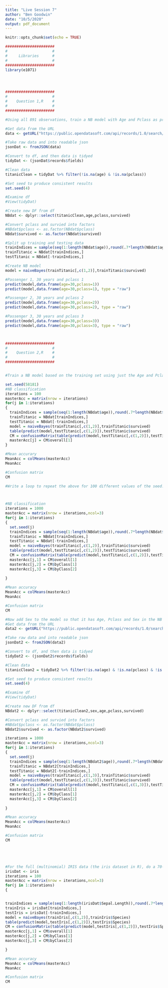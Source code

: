 ```yaml
---
title: "Live Session 7"
author: "Ben Goodwin"
date: "10/5/2020"
output: pdf_document
---
```


```r
knitr::opts_chunk$set(echo = TRUE)
```

```r
######################
#                    #
#     Libraries      #
#                    #
######################
library(e1071)





```



```r
######################
#                    #
#    Question 1,R    #
#                    #
######################

#Using all 891 observations, train a NB model with Age and Pclass as predictors and use this model to predict the survival of a 30 year old passenger in the 1, 2 and 3 classes.  Use the “type = raw” option to look at the predicted percentage of each outcome. (One slide.)

#Get data from the URL
data <- getURL("https://public.opendatasoft.com/api/records/1.0/search/?dataset=titanic-passengers&rows=2000&facet=survived&facet=pclass&facet=sex&facet=age&facet=embarked")

#Take raw data and into readable json
jsonDat <- fromJSON(data)

#Convert to df, and then data is tidyed
tidyDat <- (jsonDat$records$fields)

#Clean data 
titanicClean = tidyDat %>% filter(!is.na(age) & !is.na(pclass))

#Set seed to produce consistent results 
set.seed(4)

#Examine df
#View(tidyDat)

#Create new DF from df 
NBdat <- dplyr::select(titanicClean,age,pclass,survived)

#Convert pclass and survied into factors
#NBdat$pclass <- as.factor(NBdat$pclass)
NBdat$survived <- as.factor(NBdat$survived)

#Split up training and testing data
trainIndices = sample(seq(1:length(NBdat$age)),round(.7*length(NBdat$age)))
trainTitanic = NBdat[trainIndices,]
testTitanic = NBdat[-trainIndices,]

#Create NB model
model = naiveBayes(trainTitanic[,c(1,2)],trainTitanic$survived)

#Passenger 1, 30 years and pclass 1
predict(model,data.frame(age=30,pclass=1))
predict(model,data.frame(age=30,pclass=1), type = "raw")

#Passenger 2, 30 years and pclass 2
predict(model,data.frame(age=30,pclass=2))
predict(model,data.frame(age=30,pclass=2), type = "raw")

#Passenger 3, 30 years and pclass 3
predict(model,data.frame(age=30,pclass=3))
predict(model,data.frame(age=30,pclass=3), type = "raw")




```


```r
######################
#                    #
#    Question 2,R    #
#                    #
######################


#Train a NB model based on the training set using just the Age and Pclass variables. Use the model to predict the survival of those in the test set and use those results to evaluate the model based on accuracy, sensitivity and specificity. Finally, Compare the results to what you found with the KNN classifier. (At least one slide.)

set.seed(58181)
#NB classification
iterations = 100
masterAcc = matrix(nrow = iterations)
for(j in 1:iterations)
{
  trainIndices = sample(seq(1:length(NBdat$age)),round(.7*length(NBdat$age)))
  trainTitanic = NBdat[trainIndices,]
  testTitanic = NBdat[-trainIndices,]
  model = naiveBayes(trainTitanic[,c(1,2)],trainTitanic$survived)
  table(predict(model,testTitanic[,c(1,2)]),testTitanic$survived)
  CM = confusionMatrix(table(predict(model,testTitanic[,c(1,2)]),testTitanic$survived))
  masterAcc[j] = CM$overall[1]
}

#Mean accurary
MeanAcc = colMeans(masterAcc)
MeanAcc

#Confusion matrix
CM


```




```r
#Write a loop to repeat the above for 100 different values of the seed.  Find the average of the accuracy, sensitivity and specificity to get a stable (smaller variance) statistic to evaluate the model.  (At least one slide.)



#NB classification
iterations = 1000
masterAcc = matrix(nrow = iterations,ncol=3)
for(j in 1:iterations)
{
  set.seed(j)
  trainIndices = sample(seq(1:length(NBdat$age)),round(.7*length(NBdat$age)))
  trainTitanic = NBdat[trainIndices,]
  testTitanic = NBdat[-trainIndices,]
  model = naiveBayes(trainTitanic[,c(1,2)],trainTitanic$survived)
  table(predict(model,testTitanic[,c(1,2)]),testTitanic$survived)
  CM = confusionMatrix(table(predict(model,testTitanic[,c(1,2)]),testTitanic$survived))
  masterAcc[j,1] = CM$overall[1]
  masterAcc[j,2] = CM$byClass[1]
  masterAcc[j,3] = CM$byClass[2]
  
}

#Mean accuracy
MeanAcc = colMeans(masterAcc)
MeanAcc

#Confusion matrix
CM


```


```r
#Now add Sex to the model so that it has Age, Pclass and Sex in the NB model.  Use the trainTitanic(set.seed(4)) dataframe to train the model and create a confusion matrix using the testTitanic dataframe.  In addition, find the Accuracy, Sensitivity and Specificity. (1 slide)
#Get data from the URL
data2 <- getURL("https://public.opendatasoft.com/api/records/1.0/search/?dataset=titanic-passengers&rows=2000&facet=survived&facet=pclass&facet=sex&facet=age&facet=embarked")

#Take raw data and into readable json
jsonDat2 <- fromJSON(data2)

#Convert to df, and then data is tidyed
tidyDat2 <- (jsonDat2$records$fields)

#Clean data 
titanicClean2 = tidyDat2 %>% filter(!is.na(age) & !is.na(pclass) & !is.na(sex))

#Set seed to produce consistent results 
set.seed(4)

#Examine df
#View(tidyDat)

#Create new DF from df 
NBdat2 <- dplyr::select(titanicClean2,sex,age,pclass,survived)

#Convert pclass and survied into factors
#NBdat$pclass <- as.factor(NBdat$pclass)
NBdat2$survived <- as.factor(NBdat2$survived)

iterations = 1000
masterAcc = matrix(nrow = iterations,ncol=3)
for(j in 1:iterations)
{
  set.seed(j)
  trainIndices = sample(seq(1:length(NBdat2$age)),round(.7*length(NBdat2$age)))
  trainTitanic = NBdat2[trainIndices,]
  testTitanic = NBdat2[-trainIndices,]
  model = naiveBayes(trainTitanic[,c(1,3)],trainTitanic$survived)
  table(predict(model,testTitanic[,c(1,3)]),testTitanic$survived)
  CM = confusionMatrix(table(predict(model,testTitanic[,c(1,3)]),testTitanic$survived))
  masterAcc[j,1] = CM$overall[1]
  masterAcc[j,2] = CM$byClass[1]
  masterAcc[j,3] = CM$byClass[2]
  
}

#Mean accuracy
MeanAcc = colMeans(masterAcc)
MeanAcc

#Confusion matrix
CM






```


```r
#For the full (multinomial) IRIS data (the iris dataset in R), do a 70-30 train/test cross validation and use sepal length and width as predictors.  Generate 100 different train/test splits and calculate the average accuracy, sensitivity and specificity.  Compare the average accuracy to that to the KNN model you used in Unit 6.  
irisDat <- iris
iterations = 100
masterAcc = matrix(nrow = iterations,ncol=3)
for(j in 1:iterations)
{


trainIndices = sample(seq(1:length(irisDat$Sepal.Length)),round(.7*length(irisDat$Sepal.Length)))
trainIris = irisDat[trainIndices,]
testIris = irisDat[-trainIndices,]
model = naiveBayes(trainIris[,c(1,2)],trainIris$Species)
table(predict(model,testIris[,c(1,2)]),testIris$Species)
CM = confusionMatrix(table(predict(model,testIris[,c(1,2)]),testIris$Species))
masterAcc[j,1] = CM$overall[1]
masterAcc[j,2] = CM$byClass[1]
masterAcc[j,3] = CM$byClass[2]

}

#Mean accuracy
MeanAcc = colMeans(masterAcc)
MeanAcc

#Confusion matrix
CM

```


